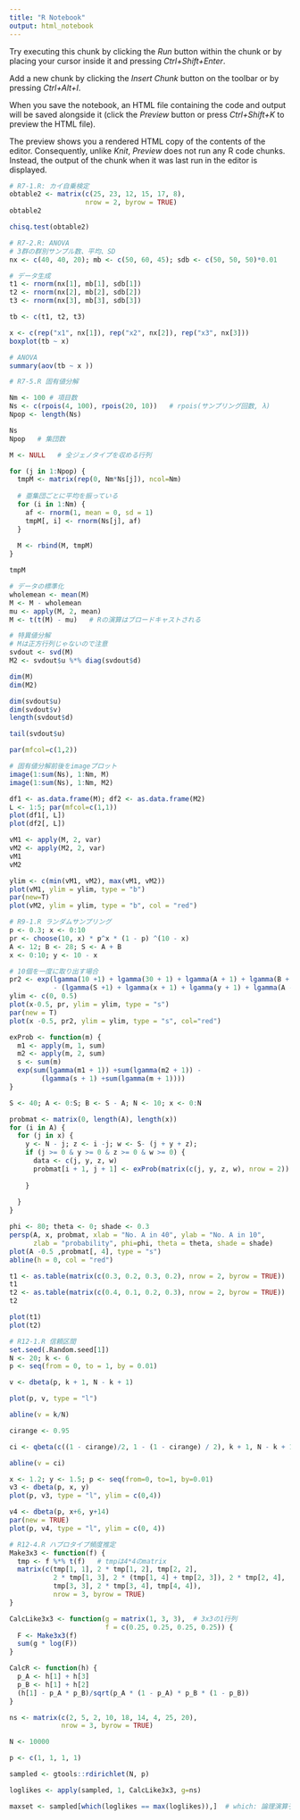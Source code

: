```yaml
---
title: "R Notebook"
output: html_notebook
---
```


Try executing this chunk by clicking the *Run* button within the chunk or by placing your cursor inside it and pressing *Ctrl+Shift+Enter*. 

Add a new chunk by clicking the *Insert Chunk* button on the toolbar or by pressing *Ctrl+Alt+I*.

When you save the notebook, an HTML file containing the code and output will be saved alongside it (click the *Preview* button or press *Ctrl+Shift+K* to preview the HTML file).

The preview shows you a rendered HTML copy of the contents of the editor. Consequently, unlike *Knit*, *Preview* does not run any R code chunks. Instead, the output of the chunk when it was last run in the editor is displayed.


```r
# R7-1.R: カイ自乗検定
obtable2 <- matrix(c(25, 23, 12, 15, 17, 8),
                   nrow = 2, byrow = TRUE)
obtable2

chisq.test(obtable2)
```

```r
# R7-2.R: ANOVA
# 3群の群別サンプル数、平均、SD
nx <- c(40, 40, 20); mb <- c(50, 60, 45); sdb <- c(50, 50, 50)*0.01

# データ生成
t1 <- rnorm(nx[1], mb[1], sdb[1])
t2 <- rnorm(nx[2], mb[2], sdb[2])
t3 <- rnorm(nx[3], mb[3], sdb[3])

tb <- c(t1, t2, t3)

x <- c(rep("x1", nx[1]), rep("x2", nx[2]), rep("x3", nx[3]))
boxplot(tb ~ x)
```

```r
# ANOVA
summary(aov(tb ~ x ))
```

```r
# R7-5.R 固有値分解

Nm <- 100 # 項目数
Ns <- c(rpois(4, 100), rpois(20, 10))   # rpois(サンプリング回数, λ)
Npop <- length(Ns)

Ns
Npop   # 集団数
```

```r
M <- NULL   # 全ジェノタイプを収める行列

for (j in 1:Npop) {
  tmpM <- matrix(rep(0, Nm*Ns[j]), ncol=Nm)
  
  # 亜集団ごとに平均を振っている
  for (i in 1:Nm) {
    af <- rnorm(1, mean = 0, sd = 1)
    tmpM[, i] <- rnorm(Ns[j], af)
  }
  
  M <- rbind(M, tmpM)
}

tmpM
```

```r
# データの標準化
wholemean <- mean(M)
M <- M - wholemean
mu <- apply(M, 2, mean)
M <- t(t(M) - mu)   # Rの演算はブロードキャストされる
```

```r
# 特異値分解
# Mは正方行列じゃないので注意
svdout <- svd(M)
M2 <- svdout$u %*% diag(svdout$d)

dim(M)
dim(M2)
```

```r
dim(svdout$u)
dim(svdout$v)
length(svdout$d)
```

```r
tail(svdout$u)
```


```r
par(mfcol=c(1,2))

# 固有値分解前後をimageプロット
image(1:sum(Ns), 1:Nm, M)
image(1:sum(Ns), 1:Nm, M2)
```

```r
df1 <- as.data.frame(M); df2 <- as.data.frame(M2)
L <- 1:5; par(mfcol=c(1,1))
plot(df1[, L])
plot(df2[, L])
```

```r
vM1 <- apply(M, 2, var)
vM2 <- apply(M2, 2, var)
vM1
vM2
```

```r
ylim <- c(min(vM1, vM2), max(vM1, vM2))
plot(vM1, ylim = ylim, type = "b")
par(new=T)
plot(vM2, ylim = ylim, type = "b", col = "red")
```

```r
# R9-1.R ランダムサンプリング
p <- 0.3; x <- 0:10
pr <- choose(10, x) * p^x * (1 - p) ^(10 - x)
A <- 12; B <- 28; S <- A + B
x <- 0:10; y <- 10 - x

# 10個を一度に取り出す場合
pr2 <- exp(lgamma(10 +1) + lgamma(30 + 1) + lgamma(A + 1) + lgamma(B + 1) 
           - (lgamma(S +1) + lgamma(x + 1) + lgamma(y + 1) + lgamma(A - x + 1)  + lgamma(B - y + 1)))
ylim <- c(0, 0.5)
plot(x-0.5, pr, ylim = ylim, type = "s")
par(new = T)
plot(x -0.5, pr2, ylim = ylim, type = "s", col="red")
```

```r
exProb <- function(m) {
  m1 <- apply(m, 1, sum)
  m2 <- apply(m, 2, sum)
  s <- sum(m)
  exp(sum(lgamma(m1 + 1)) +sum(lgamma(m2 + 1)) - 
        (lgamma(s + 1) +sum(lgamma(m + 1))))
}

S <- 40; A <- 0:S; B <- S - A; N <- 10; x <- 0:N

probmat <- matrix(0, length(A), length(x))
for (i in A) {
  for (j in x) {
    y <- N - j; z <- i -j; w <- S- (j + y + z);
    if (j >= 0 & y >= 0 & z >= 0 & w >= 0) {
      data <- c(j, y, z, w)
      probmat[i + 1, j + 1] <- exProb(matrix(c(j, y, z, w), nrow = 2))
      
    }
    
  }
}

phi <- 80; theta <- 0; shade <- 0.3
persp(A, x, probmat, xlab = "No. A in 40", ylab = "No. A in 10", 
      zlab = "probability", phi=phi, theta = theta, shade = shade)
plot(A -0.5 ,probmat[, 4], type = "s")
abline(h = 0, col = "red")
```

```r
t1 <- as.table(matrix(c(0.3, 0.2, 0.3, 0.2), nrow = 2, byrow = TRUE))
t1
t2 <- as.table(matrix(c(0.4, 0.1, 0.2, 0.3), nrow = 2, byrow = TRUE))
t2

plot(t1)
plot(t2)
```


```r
# R12-1.R 信頼区間
set.seed(.Random.seed[1])
N <- 20; k <- 6
p <- seq(from = 0, to = 1, by = 0.01)

v <- dbeta(p, k + 1, N - k + 1)

plot(p, v, type = "l")

abline(v = k/N)

cirange <- 0.95

ci <- qbeta(c((1 - cirange)/2, 1 - (1 - cirange) / 2), k + 1, N - k + 1)

abline(v = ci)
```

```r
x <- 1.2; y <- 1.5; p <- seq(from=0, to=1, by=0.01)
v3 <- dbeta(p, x, y)
plot(p, v3, type = "l", ylim = c(0,4))
```

```r
v4 <- dbeta(p, x+6, y+14)
par(new = TRUE)
plot(p, v4, type = "l", ylim = c(0, 4))
```


```r
# R12-4.R ハプロタイプ頻度推定
Make3x3 <- function(f) {
  tmp <- f %*% t(f)   # tmpは4*4のmatrix
  matrix(c(tmp[1, 1], 2 * tmp[1, 2], tmp[2, 2], 
           2 * tmp[1, 3], 2 * (tmp[1, 4] + tmp[2, 3]), 2 * tmp[2, 4],
           tmp[3, 3], 2 * tmp[3, 4], tmp[4, 4]),
           nrow = 3, byrow = TRUE)
}

CalcLike3x3 <- function(g = matrix(1, 3, 3),  # 3x3の1行列
                        f = c(0.25, 0.25, 0.25, 0.25)) {
  F <- Make3x3(f)
  sum(g * log(F))
}

CalcR <- function(h) {
  p_A <- h[1] + h[3]
  p_B <- h[1] + h[2]
  (h[1] - p_A * p_B)/sqrt(p_A * (1 - p_A) * p_B * (1 - p_B))
}

ns <- matrix(c(2, 5, 2, 10, 18, 14, 4, 25, 20),
             nrow = 3, byrow = TRUE)

N <- 10000

p <- c(1, 1, 1, 1)

sampled <- gtools::rdirichlet(N, p)

loglikes <- apply(sampled, 1, CalcLike3x3, g=ns)

maxset <- sampled[which(loglikes == max(loglikes)),]  # which: 論理演算子でTRUEとなるindexを取得する。 # 最大尤度を返した4はプロタイプ


```












